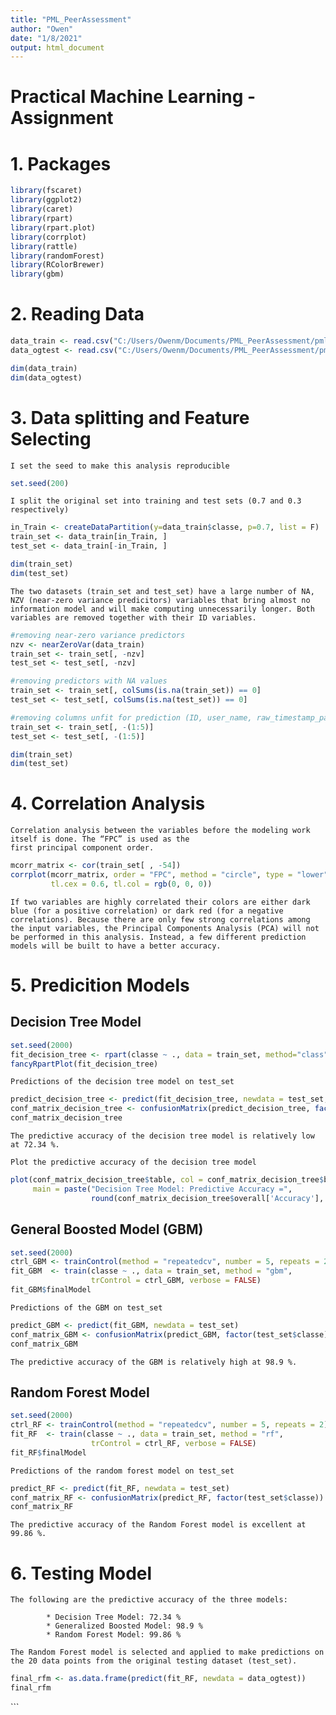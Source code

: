 ```yaml
---
title: "PML_PeerAssessment"
author: "Owen"
date: "1/8/2021"
output: html_document
---
```


Practical Machine Learning - Assignment
======================================================================================

# 1. Packages

```r
library(fscaret)
library(ggplot2)
library(caret)
library(rpart)
library(rpart.plot)
library(corrplot)
library(rattle)
library(randomForest)
library(RColorBrewer)
library(gbm)
```

# 2. Reading Data

```r
data_train <- read.csv("C:/Users/Owenm/Documents/PML_PeerAssessment/pml-training.csv", strip.white = T, na.strings = c("NA",""))
data_ogtest <- read.csv("C:/Users/Owenm/Documents/PML_PeerAssessment/pml-testing.csv", strip.white = T, na.strings = c("NA",""))

dim(data_train)
dim(data_ogtest)
```

# 3. Data splitting and Feature Selecting
```
I set the seed to make this analysis reproducible
```
```r
set.seed(200)
```
```
I split the original set into training and test sets (0.7 and 0.3 respectively)
```
```r
in_Train <- createDataPartition(y=data_train$classe, p=0.7, list = F)
train_set <- data_train[in_Train, ]
test_set <- data_train[-in_Train, ]

dim(train_set)
dim(test_set)
```
```
The two datasets (train_set and test_set) have a large number of NA, NZV (near-zero variance predicitors) variables that bring almost no information model and will make computing unnecessarily longer. Both variables are removed together with their ID variables.
```
```r
#removing near-zero variance predictors
nzv <- nearZeroVar(data_train)
train_set <- train_set[, -nzv]
test_set <- test_set[, -nzv]

#removing predictors with NA values
train_set <- train_set[, colSums(is.na(train_set)) == 0]
test_set <- test_set[, colSums(is.na(test_set)) == 0]

#removing columns unfit for prediction (ID, user_name, raw_timestamp_part_1 etc ...)
train_set <- train_set[, -(1:5)]
test_set <- test_set[, -(1:5)]

dim(train_set)
dim(test_set)
```

# 4. Correlation Analysis
```
Correlation analysis between the variables before the modeling work itself is done. The “FPC” is used as the 
first principal component order.
```
```r
mcorr_matrix <- cor(train_set[ , -54])
corrplot(mcorr_matrix, order = "FPC", method = "circle", type = "lower",
         tl.cex = 0.6, tl.col = rgb(0, 0, 0))
```
```
If two variables are highly correlated their colors are either dark blue (for a positive correlation) or dark red (for a negative correlations). Because there are only few strong correlations among the input variables, the Principal Components Analysis (PCA) will not be performed in this analysis. Instead, a few different prediction models will be built to have a better accuracy.
```

# 5. Predicition Models

## Decision Tree Model

```r
set.seed(2000)
fit_decision_tree <- rpart(classe ~ ., data = train_set, method="class")
fancyRpartPlot(fit_decision_tree)
```
```
Predictions of the decision tree model on test_set
```
```r
predict_decision_tree <- predict(fit_decision_tree, newdata = test_set, type="class")
conf_matrix_decision_tree <- confusionMatrix(predict_decision_tree, factor(test_set$classe))
conf_matrix_decision_tree
```
```
The predictive accuracy of the decision tree model is relatively low at 72.34 %.
```
```
Plot the predictive accuracy of the decision tree model
```
```r
plot(conf_matrix_decision_tree$table, col = conf_matrix_decision_tree$byClass, 
     main = paste("Decision Tree Model: Predictive Accuracy =",
                  round(conf_matrix_decision_tree$overall['Accuracy'], 4)))
```

## General Boosted Model (GBM)
```r
set.seed(2000)
ctrl_GBM <- trainControl(method = "repeatedcv", number = 5, repeats = 2)
fit_GBM  <- train(classe ~ ., data = train_set, method = "gbm",
                  trControl = ctrl_GBM, verbose = FALSE)
fit_GBM$finalModel
```

```
Predictions of the GBM on test_set
```
```r
predict_GBM <- predict(fit_GBM, newdata = test_set)
conf_matrix_GBM <- confusionMatrix(predict_GBM, factor(test_set$classe))
conf_matrix_GBM
```

```
The predictive accuracy of the GBM is relatively high at 98.9 %.
```

## Random Forest Model
```r
set.seed(2000)
ctrl_RF <- trainControl(method = "repeatedcv", number = 5, repeats = 2)
fit_RF  <- train(classe ~ ., data = train_set, method = "rf",
                  trControl = ctrl_RF, verbose = FALSE)
fit_RF$finalModel
```

```
Predictions of the random forest model on test_set
```
```r
predict_RF <- predict(fit_RF, newdata = test_set)
conf_matrix_RF <- confusionMatrix(predict_RF, factor(test_set$classe))
conf_matrix_RF
```
```
The predictive accuracy of the Random Forest model is excellent at 99.86 %.
```

# 6. Testing Model
```
The following are the predictive accuracy of the three models:

        * Decision Tree Model: 72.34 %
        * Generalized Boosted Model: 98.9 %
        * Random Forest Model: 99.86 %
        
The Random Forest model is selected and applied to make predictions on the 20 data points from the original testing dataset (test_set).
```

```r
final_rfm <- as.data.frame(predict(fit_RF, newdata = data_ogtest))
final_rfm
```
```
